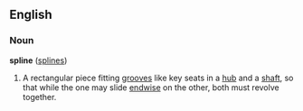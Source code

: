 ==English==
===Noun===
'''spline''' ([[splines]])

#A rectangular piece fitting [[groove]]s like key seats in a [[hub]] and a [[shaft]], so that while the one may slide [[endwise]] on the other, both must revolve together.